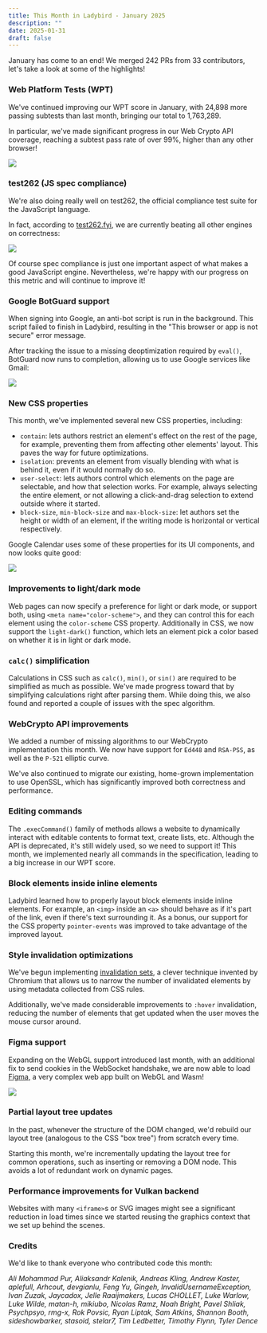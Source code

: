 ```yaml
---
title: This Month in Ladybird - January 2025
description: ""
date: 2025-01-31
draft: false
---
```


January has come to an end! We merged 242 PRs from 33 contributors, let's take a look at some of the highlights!

### Web Platform Tests (WPT)

We've continued improving our WPT score in January, with 24,898 more passing subtests than last month, bringing our total to 1,763,289.

In particular, we've made significant progress in our Web Crypto API coverage, reaching a subtest pass rate of over 99%, higher than any other browser!

![](/assets/img/newsletter-jan-2025-wpt-graph.gif)

### test262 (JS spec compliance)

We're also doing really well on test262, the official compliance test suite for the JavaScript language.

In fact, according to [test262.fyi](https://test262.fyi), we are currently beating all other engines on correctness:

![](/assets/img/newsletter-jan-2025-test262.png)

Of course spec compliance is just one important aspect of what makes a good JavaScript engine. Nevertheless, we're happy with our progress on this metric and will continue to improve it!

### Google BotGuard support

When signing into Google, an anti-bot script is run in the background. This script failed to finish in Ladybird, resulting in the "This browser or app is not secure" error message.

After tracking the issue to a missing deoptimization required by `eval()`, BotGuard now runs to completion, allowing us to use Google services like Gmail:

![](/assets/img/newsletter-jan-2025-gmail.png)

### New CSS properties

This month, we've implemented several new CSS properties, including:

- `contain`: lets authors restrict an element's effect on the rest of the page, for example, preventing them from affecting other elements' layout. This paves the way for future optimizations.
- `isolation`: prevents an element from visually blending with what is behind it, even if it would normally do so.
- `user-select`: lets authors control which elements on the page are selectable, and how that selection works. For example, always selecting the entire element, or not allowing a click-and-drag selection to extend outside where it started.
- `block-size`, `min-block-size` and `max-block-size`: let authors set the height or width of an element, if the writing mode is horizontal or vertical respectively.

Google Calendar uses some of these properties for its UI components, and now looks quite good:

![](/assets/img/newsletter-jan-2025-google-calendar-after-block-size.png)

### Improvements to light/dark mode

Web pages can now specify a preference for light or dark mode, or support both, using `<meta name="color-scheme">`, and they can control this for each element using the `color-scheme` CSS property.
Additionally in CSS, we now support the `light-dark()` function, which lets an element pick a color based on whether it is in light or dark mode.

### `calc()` simplification

Calculations in CSS such as `calc()`, `min()`, or `sin()` are required to be simplified as much as possible.
We've made progress toward that by simplifying calculations right after parsing them.
While doing this, we also found and reported a couple of issues with the spec algorithm.

### WebCrypto API improvements

We added a number of missing algorithms to our WebCrypto implementation this month. We now have support for `Ed448` and `RSA-PSS`, as well as the `P-521` elliptic curve.

We've also continued to migrate our existing, home-grown implementation to use OpenSSL, which has significantly improved both correctness and performance.

### Editing commands

The `.execCommand()` family of methods allows a website to dynamically interact with editable contents to format text,
create lists, etc. Although the API is deprecated, it's still widely used, so we need to support it! This month,
we implemented nearly all commands in the specification, leading to a big increase in our WPT score.

### Block elements inside inline elements

Ladybird learned how to properly layout block elements inside inline elements. For example, an `<img>` inside an `<a>`
should behave as if it's part of the link, even if there's text surrounding it. As a bonus, our support for the CSS
property `pointer-events` was improved to take advantage of the improved layout.

### Style invalidation optimizations

We've begun implementing [invalidation sets](https://docs.google.com/document/d/1vEW86DaeVs4uQzNFI5R-_xS9TcS1Cs_EUsHRSgCHGu8/edit?pli=1&tab=t.0#heading=h.xa3ovcncd2vp), a clever technique invented by Chromium that allows us to narrow the number of invalidated elements by using metadata collected from CSS rules.

Additionally, we've made considerable improvements to `:hover` invalidation, reducing the number of elements that get updated when the user moves the mouse cursor around.

### Figma support

Expanding on the WebGL support introduced last month, with an additional fix to send cookies in the WebSocket handshake,
we are now able to load [Figma](https://figma.com), a very complex web app built on WebGL and Wasm!

![](/assets/img/newsletter-jan-2025-figma.png)

### Partial layout tree updates

In the past, whenever the structure of the DOM changed, we'd rebuild our layout tree (analogous to the CSS "box tree") from scratch every time.

Starting this month, we're incrementally updating the layout tree for common operations, such as inserting or removing a DOM node. This avoids a lot of redundant work on dynamic pages.

### Performance improvements for Vulkan backend

Websites with many `<iframe>`s or SVG images might see a significant reduction in load times since we started reusing
the graphics context that we set up behind the scenes.

### Credits

We'd like to thank everyone who contributed code this month:

_Ali Mohammad Pur, Aliaksandr Kalenik, Andreas Kling, Andrew Kaster, aplefull, Arhcout, devgianlu, Feng Yu, Gingeh, InvalidUsernameException, Ivan Zuzak, Jaycadox, Jelle Raaijmakers, Lucas CHOLLET, Luke Warlow, Luke Wilde, matan-h, mikiubo, Nicolas Ramz, Noah Bright, Pavel Shliak, Psychpsyo, rmg-x, Rok Povsic, Ryan Liptak, Sam Atkins, Shannon Booth, sideshowbarker, stasoid, stelar7, Tim Ledbetter, Timothy Flynn, Tyler Dence_
